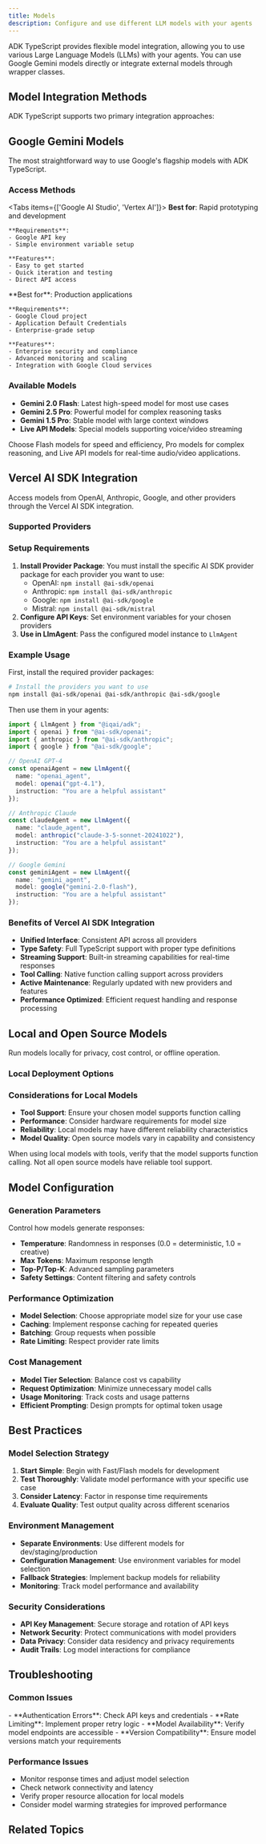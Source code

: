 ```yaml
---
title: Models
description: Configure and use different LLM models with your agents
---
```



ADK TypeScript provides flexible model integration, allowing you to use various Large Language Models (LLMs) with your agents. You can use Google Gemini models directly or integrate external models through wrapper classes.

## Model Integration Methods

ADK TypeScript supports two primary integration approaches:

<Cards>
  <Card
    title="🎯 Direct Integration"
    description="Use Google Gemini models with simple string identifiers"
  />

  <Card
    title="🔌 Vercel AI SDK"
    description="Access models from multiple providers through Vercel AI SDK"
  />
</Cards>

## Google Gemini Models

The most straightforward way to use Google's flagship models with ADK TypeScript.

### Access Methods

<Tabs items={['Google AI Studio', 'Vertex AI']}>
  <Tab value="Google AI Studio">
    **Best for**: Rapid prototyping and development

    **Requirements**:
    - Google API key
    - Simple environment variable setup

    **Features**:
    - Easy to get started
    - Quick iteration and testing
    - Direct API access
  </Tab>

  <Tab value="Vertex AI">
    **Best for**: Production applications

    **Requirements**:
    - Google Cloud project
    - Application Default Credentials
    - Enterprise-grade setup

    **Features**:
    - Enterprise security and compliance
    - Advanced monitoring and scaling
    - Integration with Google Cloud services
  </Tab>
</Tabs>

### Available Models

- **Gemini 2.0 Flash**: Latest high-speed model for most use cases
- **Gemini 2.5 Pro**: Powerful model for complex reasoning tasks
- **Gemini 1.5 Pro**: Stable model with large context windows
- **Live API Models**: Special models supporting voice/video streaming

<Callout type="info" title="Model Selection">
Choose Flash models for speed and efficiency, Pro models for complex reasoning, and Live API models for real-time audio/video applications.
</Callout>

## Vercel AI SDK Integration

Access models from OpenAI, Anthropic, Google, and other providers through the Vercel AI SDK integration.

### Supported Providers

<Cards>
  <Card
    title="🤖 OpenAI"
    description="GPT-4o, GPT-4, GPT-3.5, and latest ChatGPT models"
  />

  <Card
    title="🧠 Anthropic"
    description="Claude 3.5 Sonnet, Claude 3 Opus, and Haiku models"
  />

  <Card
    title="🔥 Mistral"
    description="Mistral Large, Codestral, and specialized models"
  />

  <Card
    title="🌐 Many Others"
    description="Google, Groq, Perplexity, Cohere, and other providers"
  />
</Cards>

### Setup Requirements

1. **Install Provider Package**: You must install the specific AI SDK provider package for each provider you want to use:
   - OpenAI: `npm install @ai-sdk/openai`
   - Anthropic: `npm install @ai-sdk/anthropic`
   - Google: `npm install @ai-sdk/google`
   - Mistral: `npm install @ai-sdk/mistral`
2. **Configure API Keys**: Set environment variables for your chosen providers
3. **Use in LlmAgent**: Pass the configured model instance to `LlmAgent`

### Example Usage

First, install the required provider packages:

```bash
# Install the providers you want to use
npm install @ai-sdk/openai @ai-sdk/anthropic @ai-sdk/google
```

Then use them in your agents:

```typescript
import { LlmAgent } from "@iqai/adk";
import { openai } from "@ai-sdk/openai";
import { anthropic } from "@ai-sdk/anthropic";
import { google } from "@ai-sdk/google";

// OpenAI GPT-4
const openaiAgent = new LlmAgent({
  name: "openai_agent",
  model: openai("gpt-4.1"),
  instruction: "You are a helpful assistant"
});

// Anthropic Claude
const claudeAgent = new LlmAgent({
  name: "claude_agent",
  model: anthropic("claude-3-5-sonnet-20241022"),
  instruction: "You are a helpful assistant"
});

// Google Gemini
const geminiAgent = new LlmAgent({
  name: "gemini_agent",
  model: google("gemini-2.0-flash"),
  instruction: "You are a helpful assistant"
});
```

### Benefits of Vercel AI SDK Integration

- **Unified Interface**: Consistent API across all providers
- **Type Safety**: Full TypeScript support with proper type definitions
- **Streaming Support**: Built-in streaming capabilities for real-time responses
- **Tool Calling**: Native function calling support across providers
- **Active Maintenance**: Regularly updated with new providers and features
- **Performance Optimized**: Efficient request handling and response processing

## Local and Open Source Models

Run models locally for privacy, cost control, or offline operation.

### Local Deployment Options

<Cards>
  <Card
    title="🦙 Ollama"
    description="Easy local model deployment and management"
  />

  <Card
    title="🏗️ Self-Hosted"
    description="Custom model server deployments"
  />

  <Card
    title="☁️ Private Cloud"
    description="Models hosted in your own infrastructure"
  />
</Cards>

### Considerations for Local Models

- **Tool Support**: Ensure your chosen model supports function calling
- **Performance**: Consider hardware requirements for model size
- **Reliability**: Local models may have different reliability characteristics
- **Model Quality**: Open source models vary in capability and consistency

<Callout type="warn" title="Tool Compatibility">
When using local models with tools, verify that the model supports function calling. Not all open source models have reliable tool support.
</Callout>

## Model Configuration

### Generation Parameters

Control how models generate responses:

- **Temperature**: Randomness in responses (0.0 = deterministic, 1.0 = creative)
- **Max Tokens**: Maximum response length
- **Top-P/Top-K**: Advanced sampling parameters
- **Safety Settings**: Content filtering and safety controls

### Performance Optimization

- **Model Selection**: Choose appropriate model size for your use case
- **Caching**: Implement response caching for repeated queries
- **Batching**: Group requests when possible
- **Rate Limiting**: Respect provider rate limits

### Cost Management

- **Model Tier Selection**: Balance cost vs capability
- **Request Optimization**: Minimize unnecessary model calls
- **Usage Monitoring**: Track costs and usage patterns
- **Efficient Prompting**: Design prompts for optimal token usage

## Best Practices

### Model Selection Strategy

1. **Start Simple**: Begin with Fast/Flash models for development
2. **Test Thoroughly**: Validate model performance with your specific use case
3. **Consider Latency**: Factor in response time requirements
4. **Evaluate Quality**: Test output quality across different scenarios

### Environment Management

- **Separate Environments**: Use different models for dev/staging/production
- **Configuration Management**: Use environment variables for model selection
- **Fallback Strategies**: Implement backup models for reliability
- **Monitoring**: Track model performance and availability

### Security Considerations

- **API Key Management**: Secure storage and rotation of API keys
- **Network Security**: Protect communications with model providers
- **Data Privacy**: Consider data residency and privacy requirements
- **Audit Trails**: Log model interactions for compliance

## Troubleshooting

### Common Issues

<Callout type="warn" title="Common Problems">
- **Authentication Errors**: Check API keys and credentials
- **Rate Limiting**: Implement proper retry logic
- **Model Availability**: Verify model endpoints are accessible
- **Version Compatibility**: Ensure model versions match your requirements
</Callout>

### Performance Issues

- Monitor response times and adjust model selection
- Check network connectivity and latency
- Verify proper resource allocation for local models
- Consider model warming strategies for improved performance

## Related Topics

<Cards>
  <Card
    title="🤖 LLM Agents"
    description="Learn how to use models with LLM agents"
    href="/docs/framework/agents/llm-agents"
  />

  <Card
    title="🛠️ Tools"
    description="Integrate tools with different model types"
    href="/docs/framework/tools"
  />

  <Card
    title="📊 Monitoring"
    description="Monitor model performance and usage"
    href="/docs/framework/advanced/monitoring"
  />
</Cards>
